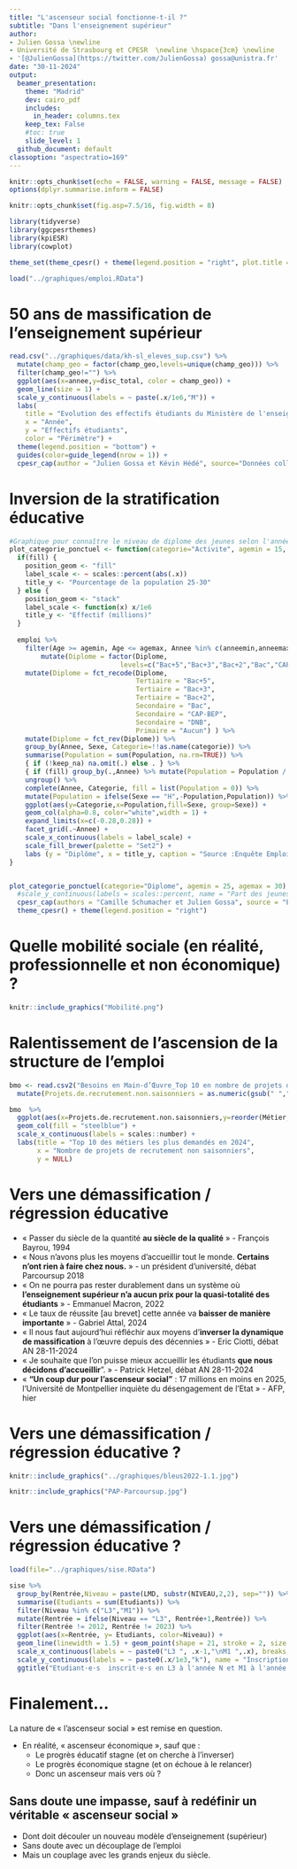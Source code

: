 ```yaml
---
title: "L'ascenseur social fonctionne-t-il ?"
subtitle: "Dans l'enseignement supérieur"
author: 
- Julien Gossa \newline 
- Université de Strasbourg et CPESR  \newline \hspace{3cm} \newline
- '[@JulienGossa](https://twitter.com/JulienGossa) gossa@unistra.fr'
date: "30-11-2024"
output: 
  beamer_presentation:
    theme: "Madrid"
    dev: cairo_pdf
    includes:
      in_header: columns.tex
    keep_tex: False
    #toc: true
    slide_level: 1
  github_document: default
classoption: "aspectratio=169"
---
```


```r
knitr::opts_chunk$set(echo = FALSE, warning = FALSE, message = FALSE)
options(dplyr.summarise.inform = FALSE)

knitr::opts_chunk$set(fig.asp=7.5/16, fig.width = 8)

library(tidyverse)
library(ggcpesrthemes)
library(kpiESR)
library(cowplot)

theme_set(theme_cpesr() + theme(legend.position = "right", plot.title = element_text(hjust = 0.5)))

load("../graphiques/emploi.RData")
```

# 50 ans de massification de l'enseignement supérieur

```r
read.csv("../graphiques/data/kh-sl_eleves_sup.csv") %>%
  mutate(champ_geo = factor(champ_geo,levels=unique(champ_geo))) %>%
  filter(champ_geo!="") %>%
  ggplot(aes(x=annee,y=disc_total, color = champ_geo)) +
  geom_line(size = 1) +
  scale_y_continuous(labels = ~ paste(.x/1e6,"M")) +
  labs(
    title = "Evolution des effectifs étudiants du Ministère de l'enseignement supérieur",
    x = "Année",
    y = "Effectifs étudiants",
    color = "Périmètre") +
  theme(legend.position = "bottom") + 
  guides(color=guide_legend(nrow = 1)) +
  cpesr_cap(author = "Julien Gossa et Kévin Hédé", source="Données collectées par Kevin Hédé")
```



# Inversion de la stratification éducative

```r
#Graphique pour connaître le niveau de diplome des jeunes selon l'année civile 
plot_categorie_ponctuel <- function(categorie="Activite", agemin = 15, agemax = 30, anneemin = 1971, anneemax = 2020, fill=TRUE, keep_na=FALSE) {
  if(fill) {
    position_geom <- "fill"
    label_scale <- ~ scales::percent(abs(.x))
    title_y <- "Pourcentage de la population 25-30"
  } else {
    position_geom <- "stack"
    label_scale <- function(x) x/1e6
    title_y <- "Effectif (millions)"
  }
  
  emploi %>%
    filter(Age >= agemin, Age <= agemax, Annee %in% c(anneemin,anneemax)) %>%
        mutate(Diplome = factor(Diplome,
                            levels=c("Bac+5","Bac+3","Bac+2","Bac","CAP-BEP","DNB","Aucun"))) %>%
    mutate(Diplome = fct_recode(Diplome,
                                Tertiaire = "Bac+5",
                                Tertiaire = "Bac+3",
                                Tertiaire = "Bac+2",
                                Secondaire = "Bac",
                                Secondaire = "CAP-BEP",
                                Secondaire = "DNB",
                                Primaire = "Aucun") ) %>% 
    mutate(Diplome = fct_rev(Diplome)) %>%
    group_by(Annee, Sexe, Categorie=!!as.name(categorie)) %>%
    summarise(Population = sum(Population, na.rm=TRUE)) %>%
    { if (!keep_na) na.omit(.) else . } %>%
    { if (fill) group_by(.,Annee) %>% mutate(Population = Population / sum(Population)) else . } %>%
    ungroup() %>%
    complete(Annee, Categorie, fill = list(Population = 0)) %>% 
    mutate(Population = ifelse(Sexe == "H",-Population,Population)) %>%
    ggplot(aes(y=Categorie,x=Population,fill=Sexe, group=Sexe)) +
    geom_col(alpha=0.8, color="white",width = 1) + 
    expand_limits(x=c(-0.28,0.28)) +
    facet_grid(.~Annee) +
    scale_x_continuous(labels = label_scale) +
    scale_fill_brewer(palette = "Set2") +
    labs (y = "Diplôme", x = title_y, caption = "Source :Enquête Emploi (1971 - 2020)")
}


plot_categorie_ponctuel(categorie="Diplome", agemin = 25, agemax = 30) +
  #scale_y_continuous(labels = scales::percent, name = "Part des jeunes de 25 à 30 ans") +
  cpesr_cap(authors = "Camille Schumacher et Julien Gossa", source = "Enquête emploi INSEE") +
  theme_cpesr() + theme(legend.position = "right")
```


# Quelle mobilité sociale (en réalité, professionnelle et non économique) ?

```r
knitr::include_graphics("Mobilité.png")
```



# Ralentissement de l'ascension de la structure de l'emploi

```r
bmo <- read.csv2("Besoins en Main-d’Œuvre_Top 10 en nombre de projets de recrutement non saisonniers en 2024 par Métie.csv", skip = 3) %>%
  mutate(Projets.de.recrutement.non.saisonniers = as.numeric(gsub(" ","",Projets.de.recrutement.non.saisonniers)))

bmo  %>%
  ggplot(aes(x=Projets.de.recrutement.non.saisonniers,y=reorder(Métier,Projets.de.recrutement.non.saisonniers))) +
  geom_col(fill = "steelblue") +
  scale_x_continuous(labels = scales::number) +
  labs(title = "Top 10 des métiers les plus demandés en 2024",
       x = "Nombre de projets de recrutement non saisonniers",
       y = NULL)
```

# Vers une démassification / régression éducative 
- « Passer du siècle de la quantité __au siècle de la qualité__ » - François Bayrou, 1994
- « Nous n'avons plus les moyens d'accueillir tout le monde. __Certains n'ont rien à faire chez nous.__ » - un président d'université, débat Parcoursup 2018
- « On ne pourra pas rester durablement dans un système où __l’enseignement supérieur n’a aucun prix pour la quasi-totalité des étudiants__ » - Emmanuel Macron, 2022
- « Le taux de réussite [au brevet] cette année va __baisser de manière importante__ » - Gabriel Attal, 2024
- « Il nous faut aujourd’hui réfléchir aux moyens d’__inverser la dynamique de massification__ à l’œuvre depuis des décennies » - Eric Ciotti, débat AN 28-11-2024
- « Je souhaite que l’on puisse mieux accueillir les étudiants __que nous décidons d’accueillir__". » - Patrick Hetzel, débat AN 28-11-2024
- « __"Un coup dur pour l’ascenseur social"__ : 17 millions en moins en 2025, l'Université de Montpellier inquiète du désengagement de l'Etat » - AFP, hier


# Vers une démassification / régression éducative ?

```r
knitr::include_graphics("../graphiques/bleus2022-1.1.jpg")

knitr::include_graphics("PAP-Parcoursup.jpg")
```

# Vers une démassification / régression éducative ?

```r
load(file="../graphiques/sise.RData")

sise %>%
  group_by(Rentrée,Niveau = paste(LMD, substr(NIVEAU,2,2), sep="")) %>%
  summarise(Etudiants = sum(Etudiants)) %>%
  filter(Niveau %in% c("L3","M1")) %>%
  mutate(Rentrée = ifelse(Niveau == "L3", Rentrée+1,Rentrée)) %>%
  filter(Rentrée != 2012, Rentrée != 2023) %>%
  ggplot(aes(x=Rentrée, y= Etudiants, color=Niveau)) +
  geom_line(linewidth = 1.5) + geom_point(shape = 21, stroke = 2, size = 2, fill="white") + 
  scale_x_continuous(labels = ~ paste0("L3 ", .x-1,"\nM1 ",.x), breaks = seq(2011,2030,2), name="Cohorte") +
  scale_y_continuous(labels = ~ paste0(.x/1e3,"k"), name = "Inscriptions étudiantes") +
  ggtitle("Etudiant⋅e⋅s  inscrit⋅e⋅s en L3 à l'année N et M1 à l'année N+1" )
```



# Finalement...

La nature de « l'ascenseur social » est remise en question.

- En réalité, « ascenseur économique », sauf que :
  - Le progrès éducatif stagne (et on cherche à l'inverser)
  - Le progrès économique stagne (et on échoue à le relancer)
  - Donc un ascenseur mais vers où ?

## Sans doute une impasse, sauf à redéfinir un véritable « ascenseur social »
  - Dont doit découler un nouveau modèle d'enseignement (supérieur)
  - Sans doute avec un découplage de l'emploi
  - Mais un couplage avec les grands enjeux du siècle.
